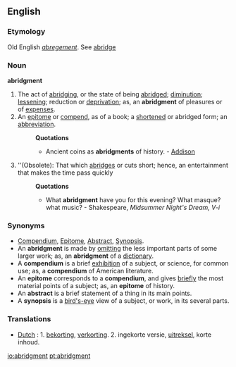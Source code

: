 ==English==

===Etymology===
Old English ''[[abregement]]''. See [[abridge]]
===Noun===
'''abridgment'''

#The act of [[abridging]], or the state of being [[abridged]]; [[diminution]]; [[lessening]]; reduction or [[deprivation]]; as, an '''abridgment''' of pleasures or of [[expenses]].
#An [[epitome]] or [[compend]], as of a book; a [[shortened]] or abridged form; an [[abbreviation]].
#:'''Quotations'''
#:*Ancient coins as '''abridgments''' of history. - [[Addison]]
#''(Obsolete): That which [[abridges]] or cuts short; hence, an entertainment that makes the time pass quickly
#:'''Quotations'''
#:*What '''abridgment''' have you for this evening? What masque? what music? - Shakespeare, ''Midsummer Night's Dream, V-i''
===Synonyms===
*[[Compendium]], [[Epitome]], [[Abstract]], [[Synopsis]]. 
*An '''abridgment''' is made by [[omitting]] the less important parts of some larger work; as, an '''abridgment''' of a [[dictionary]]. 
*A '''compendium''' is a brief [[exhibition]] of a subject, or science, for common use; as, a '''compendium''' of American literature. 
*An '''epitome''' corresponds to a '''compendium''', and gives [[briefly]] the most material points of a subject; as, an '''epitome''' of history. 
*An '''abstract''' is a brief statement of a thing in its main points. 
*A '''synopsis''' is a [[bird's-eye]] view of a subject, or work, in its several parts.

===Translations===
*[[Dutch]] : 1. [[bekorting]], [[verkorting]]. 2. ingekorte versie, [[uitreksel]], korte inhoud.

[[io:abridgment]]
[[pt:abridgment]]